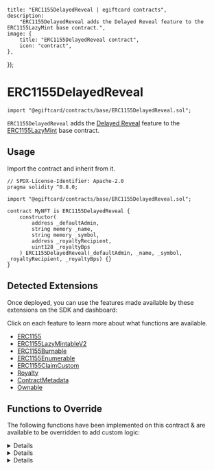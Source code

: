
	title: "ERC1155DelayedReveal | egiftcard contracts",
	description:
		"ERC1155DelayedReveal adds the Delayed Reveal feature to the ERC1155LazyMint base contract.",
	image: {
		title: "ERC1155DelayedReveal contract",
		icon: "contract",
	},
});

# ERC1155DelayedReveal

```solidity
import "@egiftcard/contracts/base/ERC1155DelayedReveal.sol";
```

`ERC1155DelayedReveal` adds the [Delayed Reveal](/glossary/delayed-reveal) feature to the
[ERC1155LazyMint](/contracts/build/base-contracts/erc-1155/lazy-mint) base contract.

<GithubButtonLink href="https://github.com/egiftcard/contracts/blob/main/contracts/base/ERC1155DelayedReveal.sol" />

## Usage

Import the contract and inherit from it.

```solidity
// SPDX-License-Identifier: Apache-2.0
pragma solidity ^0.8.0;

import "@egiftcard/contracts/base/ERC1155DelayedReveal.sol";

contract MyNFT is ERC1155DelayedReveal {
    constructor(
        address _defaultAdmin,
        string memory _name,
        string memory _symbol,
        address _royaltyRecipient,
        uint128 _royaltyBps
    ) ERC1155DelayedReveal(_defaultAdmin, _name, _symbol, _royaltyRecipient, _royaltyBps) {}
}
```

## Detected Extensions

Once deployed, you can use the features made available by these extensions on the SDK and dashboard:

Click on each feature to learn more about what functions are available.

- [ERC1155](/contracts/build/extensions/erc-1155/ERC1155)
- [ERC1155LazyMintableV2](/contracts/build/extensions/general/LazyMint)
- [ERC1155Burnable](/contracts/build/extensions/erc-1155/ERC1155Burnable)
- [ERC1155Enumerable](/contracts/build/extensions/erc-1155/ERC1155Enumerable)
- [ERC1155ClaimCustom](/contracts/build/extensions/erc-1155/ERC1155ClaimCustom)
- [Royalty](/contracts/build/extensions/general/Royalty)
- [ContractMetadata](/contracts/build/extensions/general/ContractMetadata)
- [Ownable](/contracts/build/extensions/general/Ownable)

## Functions to Override

The following functions have been implemented on this contract & are available to be overridden to add custom logic:

<Details id="uri" summary="uri">

```solidity
/**
    *  @notice         Returns the metadata URI for an NFT.
    *  @dev            See `BatchMintMetadata` for handling of metadata in this contract.
    *
    *  @param _tokenId The tokenId of an NFT.
    */
function uri(uint256 _tokenId) public view override returns (string memory) {
    (uint256 batchId, ) = _getBatchId(_tokenId);
    string memory batchUri = _getBaseURI(_tokenId);

    if (isEncryptedBatch(batchId)) {
        return string(abi.encodePacked(batchUri, "0"));
    } else {
        return string(abi.encodePacked(batchUri, _tokenId.toString()));
    }
}
```

</Details>

<Details id="lazyMint" summary="lazyMint">

```solidity
/**
    *  @notice                  Lets an authorized address lazy mint a given amount of NFTs.
    *
    *  @param _amount           The number of NFTs to lazy mint.
    *  @param _baseURIForTokens The placeholder base URI for the 'n' number of NFTs being lazy minted, where the
    *                           metadata for each of those NFTs is `${baseURIForTokens}/${tokenId}`.
    *  @param _data             The encrypted base URI + provenance hash for the batch of NFTs being lazy minted.
    *  @return batchId          A unique integer identifier for the batch of NFTs lazy minted together.
    */
function lazyMint(
    uint256 _amount,
    string calldata _baseURIForTokens,
    bytes calldata _data
) public virtual override returns (uint256 batchId) {
    if (_data.length > 0) {
        (bytes memory encryptedURI, bytes32 provenanceHash) = abi.decode(_data, (bytes, bytes32));
        if (encryptedURI.length != 0 && provenanceHash != "") {
            _setEncryptedData(nextTokenIdToLazyMint + _amount, _data);
        }
    }

    return super.lazyMint(_amount, _baseURIForTokens, _data);
}
```

</Details>

<Details id="reveal" summary="reveal">

```solidity
/**
    *  @notice       Lets an authorized address reveal a batch of delayed reveal NFTs.
    *
    *  @param _index The ID for the batch of delayed-reveal NFTs to reveal.
    *  @param _key   The key with which the base URI for the relevant batch of NFTs was encrypted.
    */
function reveal(uint256 _index, bytes calldata _key) external virtual override returns (string memory revealedURI) {
    require(_canReveal(), "Not authorized");

    uint256 batchId = getBatchIdAtIndex(_index);
    revealedURI = getRevealURI(batchId, _key);

    _setEncryptedData(batchId, "");
    _setBaseURI(batchId, revealedURI);

    emit TokenURIRevealed(_index, revealedURI);
}

/// @dev Checks whether NFTs can be revealed in the given execution context.
function _canReveal() internal view virtual returns (bool) {
    return msg.sender == owner();
}
```

</Details>
